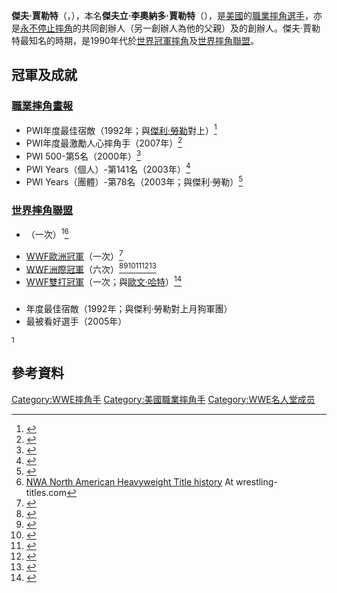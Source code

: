 {{Infobox Pro Wrestler
| name = 傑夫·賈勒特
| image = Jeff Jarrett.jpg
| img_capt = 傑夫·賈勒特（2007年4月）
| names = '''Jeff Jarrett'''
| birthname = 傑夫立·李奧納多·賈勒特
| nickname = 
| height = {{height|ft=6|in=0}}<ref name=TNAbio>{{cite web|url=http://www.tnawrestling.com/roster/Wrestler-Roster/item/1583-jeff-jarrett|archiveurl=https://web.archive.org/web/20110819235938/http://www.impactwrestling.com/roster/Wrestler-Roster/item/1583-jeff-jarrett|archivedate=2011-08-19|accessdate=2008-08-13|title=Jeff Jarrett TNA profile|publisher=[[Total_Nonstop_Action_Wrestling|Total Nonstop Action Wrestling]]|dead-url=no}}</ref>
| weight = {{convert|235|lb|kg}}<ref name=TNAbio/>
| birth_date = {{birth date|1967|7|14}}<ref name=OWOW>{{cite web|url=http://www.onlineworldofwrestling.com/profiles/j/jeff-jarrett.html|accessdate=2008-08-13|title=Jeff Jarrett OWOW profile|publisher=Online World of Wrestling|archive-date=2012-07-27|archive-url=https://web.archive.org/web/20120727112231/http://www.onlineworldofwrestling.com/profiles/j/jeff-jarrett.html|dead-url=no}}</ref>
| birth_place = {{USA}}[[田納西州|田納西州]][[索姆奈縣_(田納西州)|索姆奈縣]]{{link-en|亨德森維爾 (田納西州)|Hendersonville, Tennessee|亨德森維爾}}<ref name=TNAbio/>
| death_date = 
| death_place = 
| resides = {{USA}}[[田納西州|田納西州]][[索姆奈縣_(田納西州)|索姆奈縣]]{{link-en|亨德森維爾 (田納西州)|Hendersonville, Tennessee|亨德森維爾}}
| billed = {{USA}}[[田納西州|田納西州]][[戴維森縣_(田納西州)|戴維森縣]][[納許維爾|納許維爾]]
| trainer = {{link-en|傑利·賈勒特|Jerry Jarrett}}<ref name=OWOW/><br>{{link-en|巴迪·朗德爾|Buddy Landel}}<ref name=OWOW/>
| debut = 1986年4月<ref name=OWOW/>
| retired = 
| website = 
| spouse = 凱倫·賈勒特（2010年 - ）
}}

'''傑夫·賈勒特'''（{{lang-en|'''Jeff Jarrett'''}}，{{bd|1967年|7月14日}}），本名'''傑夫立·李奧納多·賈勒特'''（{{lang-en|'''Jeffrey Leonard Jarrett'''}}），是[[美國|美國]]的[[職業摔角|職業摔角]][[選手|選手]]，亦是[[永不停止摔角|永不停止摔角]]的共同創辦人（另一創辦人為他的父親{{link-en|傑利·賈勒特|Jerry Jarrett}}）及{{link-en|全球武力摔角|Global Force Wrestling}}的創辦人。傑夫·賈勒特最知名的時期，是1990年代於[[世界冠軍摔角|世界冠軍摔角]]及[[世界摔角聯盟|世界摔角聯盟]]。

==冠軍及成就==
===[[職業摔角畫報|職業摔角畫報]]===
*PWI年度最佳宿敵（1992年；與[[傑利·勞勒|傑利·勞勒]]對上{{link-en|月狗軍團|The Moondogs (professional wrestling)}}）<ref>{{cite web |url=http://www.100megsfree4.com/wiawrestling/pages/pwi/pwifoty.htm |accessdate=2008-09-12 |title=Pro Wrestling Illustrated Award Winners Feud of the Year |publisher=Wrestling Information Archive |deadurl=yes |archiveurl=https://web.archive.org/web/20110707054311/http://www.100megsfree4.com/wiawrestling/pages/pwi/pwifoty.htm |archivedate=2011-07-07 }}</ref>
*PWI年度最激勵人心摔角手（2007年）<ref>{{cite web |url=http://www.100megsfree4.com/wiawrestling/pages/pwi/pwiinsp.htm |accessdate=2008-08-10 |title=Pro Wrestling Illustrated Award Winners Inspirational Wrestler of the Year |publisher=Wrestling Information Archive |deadurl=yes |archiveurl=https://archive.is/20060316233807/http://www.100megsfree4.com/wiawrestling/pages/pwi/pwiinsp.htm |archivedate=2006-03-16 }}</ref>
*PWI 500-第5名（2000年）<ref>{{cite web |url=http://www.100megsfree4.com/wiawrestling/pages/pwi/pwi50000.htm |accessdate=2008-08-13 |title=Pro Wrestling Illustrated Top 500 - 2000 |publisher=Wrestling Information Archive |deadurl=yes |archiveurl=https://web.archive.org/web/20080415151621/http://www.100megsfree4.com/wiawrestling/pages/pwi/pwi50000.htm |archivedate=2008-04-15 }}</ref>
*PWI Years（個人）-第141名（2003年）<ref>{{cite web |url=http://www.100megsfree4.com/wiawrestling/pages/pwi/pwi500yr.htm |accessdate=2010-09-06 |title=Pro Wrestling Illustrated Top 500 - PWI Years |publisher=Wrestling Information Archive |deadurl=yes |archiveurl=https://web.archive.org/web/20110707054220/http://www.100megsfree4.com/wiawrestling/pages/pwi/pwi500yr.htm |archivedate=2011-07-07 }}</ref>
*PWI Years（團體）-第78名（2003年；與傑利·勞勒）<ref>{{cite web |url=http://www.100megsfree4.com/wiawrestling/pages/pwi/pwi100tg.htm |accessdate=2009-03-10 |title=Pro Wrestling Illustrated's Top 100 Tag Teams of the PWI Years |publisher=Wrestling Information Archive |deadurl=yes |archiveurl=https://web.archive.org/web/20110921180439/http://www.100megsfree4.com/wiawrestling/pages/pwi/pwi100tg.htm |archivedate=2011-09-21 }}</ref>
===[[世界摔角聯盟|世界摔角聯盟]]===
*{{link-en|NWA北美重量級冠軍|NWA North American Heavyweight Championship}}（一次）<sup>1</sup><ref>[http://www.wrestling-titles.com/nwa/others/na-h.html NWA North American Heavyweight Title history] {{Wayback|url=http://www.wrestling-titles.com/nwa/others/na-h.html |date=20190511182600 }} At wrestling-titles.com</ref>
*[[WWF歐洲冠軍|WWF歐洲冠軍]]（一次）<ref>{{cite web |url=http://www.wwe.com/inside/titlehistory/euro/358670 |title=Jeff Jarrett's first European Championship reign |deadurl=yes |archiveurl=https://web.archive.org/web/20100604023239/http://www.wwe.com/inside/titlehistory/euro/358670 |archivedate=2010-06-04 |accessdate=2014-08-05 }}</ref>
*[[WWF洲際冠軍|WWF洲際冠軍]]（六次）<ref>{{cite web |url=http://www.wwe.com/inside/titlehistory/intercontinental/322484 |title=Jeff Jarrett's first Intercontinental Championship reign |deadurl=yes |archiveurl=https://web.archive.org/web/20070427090604/http://www.wwe.com/inside/titlehistory/intercontinental/322484 |archivedate=2007-04-27 |accessdate=2014-08-05 }}</ref><ref>{{cite web |url=http://www.wwe.com/inside/titlehistory/intercontinental/322488 |title=Jeff Jarrett's second Intercontinental Championship reign |deadurl=yes |archiveurl=https://web.archive.org/web/20070429181653/http://www.wwe.com/inside/titlehistory/intercontinental/322488 |archivedate=2007-04-29 |accessdate=2014-08-05 }}</ref><ref>{{cite web |url=http://www.wwe.com/inside/titlehistory/intercontinental/322496 |title=Jeff Jarrett's third Intercontinental Championship reign |deadurl=yes |archiveurl=https://web.archive.org/web/20081011142526/http://www.wwe.com/inside/titlehistory/intercontinental/322496 |archivedate=2008-10-11 |accessdate=2014-08-05 }}</ref><ref>{{cite web |url=http://www.wwe.com/inside/titlehistory/intercontinental/322580 |title=Jeff Jarrett's fourth Intercontinental Championship reign |deadurl=yes |archiveurl=https://web.archive.org/web/20070429223617/http://www.wwe.com/inside/titlehistory/intercontinental/322580 |archivedate=2007-04-29 |accessdate=2014-08-05 }}</ref><ref>{{cite web |url=http://www.wwe.com/inside/titlehistory/intercontinental/322588 |title=Jeff Jarrett's fifth Intercontinental Championship reign |deadurl=yes |archiveurl=https://web.archive.org/web/20070428064601/http://www.wwe.com/inside/titlehistory/intercontinental/322588 |archivedate=2007-04-28 |accessdate=2014-08-05 }}</ref><ref>{{cite web |url=http://www.wwe.com/inside/titlehistory/intercontinental/322596 |title=Jeff Jarrett's sixth Intercontinental Championship reign |deadurl=yes |archiveurl=https://web.archive.org/web/20070410175842/http://www.wwe.com/inside/titlehistory/intercontinental/322596 |archivedate=2007-04-10 |accessdate=2014-08-05 }}</ref>
*[[WWF雙打冠軍|WWF雙打冠軍]]（一次；與[[歐文·哈特|歐文·哈特]]）<ref>{{cite web |url=http://www.wwe.com/inside/titlehistory/worldtagteam/30445413213122 |title=Jeff Jarrett and Owen Hart's first World Tag Team Championship reign |deadurl=yes |archiveurl=https://web.archive.org/web/20051129184339/http://www.wwe.com/inside/titlehistory/worldtagteam/30445413213122 |archivedate=2005-11-29 |accessdate=2014-08-05 }}</ref>
==={{link-en|摔角觀察通訊獎|Wrestling Observer Newsletter awards}}===
*年度最佳宿敵（1992年；與傑利·勞勒對上月狗軍團）
*最被看好選手（2005年）

<sup>1</sup>{{small|此時世界摔角聯盟隸屬於[[國家摔角聯盟|國家摔角聯盟]]。}}

==參考資料==
{{References}}
{{WWE洲际冠军}}
{{Authority control}}
{{DEFAULTSORT:Jarrett, Jeff}}
[[Category:WWE摔角手|Category:WWE摔角手]]
[[Category:美國職業摔角手|Category:美國職業摔角手]]
[[Category:WWE名人堂成员|Category:WWE名人堂成员]]